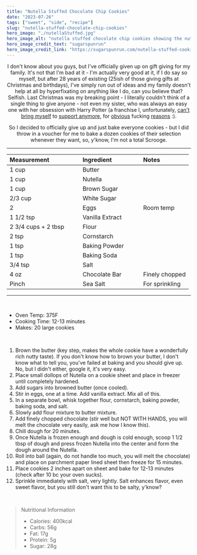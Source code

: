---
title: "Nutella Stuffed Chocolate Chip Cookies"
date: "2023-07-26"
tags: ["sweet", "side", "recipe"]
slug: "nutella-stuffed-chocolate-chip-cookies"
hero_image: "./nutellaStuffed.jpg"
hero_image_alt: "nutella stuffed chocolate chip cookies showing the nutella oozing out"
hero_image_credit_text: "sugarspunrun"
hero_image_credit_link: "https://sugarspunrun.com/nutella-stuffed-cookies/"
---
<div align="center">

I don't know about you guys, but I've officially given up on gift giving for my family. It's not that I'm bad at it - I'm actually very good at it, if I do say so myself, but after 28 years of existing (25ish of those giving gifts at Christmas and birthdays), I've simply run out of ideas and my family doesn't help at all by hyperfixating on anything like I do, can you believe that? Selfish. Last Christmas was my breaking point - I literally couldn't think of a single thing to give anyone - not even my sister, who was always an easy one with her obsession with Harry Potter (a franchise I, unfortunately, [can't bring myself](https://www.nbcnews.com/feature/nbc-out/gop-senator-quotes-j-k-rowling-while-blocking-vote-lgbtq-n1231569) to [support anymore](https://glaad.org/gap/jk-rowling/), for [obvious](https://one-colorado.org/new/how-the-nyt-and-jk-rowling-influence-anti-trans-policies/) fucking [reasons](https://www.lgbtqnation.com/2020/07/j-k-rowling-likes-tweet-supported-conversion-therapy/) :).

So I decided to officially give up and just bake everyone cookies - but I did throw in a voucher for me to bake a dozen cookies of their selection whenever they want, so, y'know, I'm not a total Scrooge.

---

| Measurement                                     | Ingredient                                         | Notes          |
| :---------------------------------------------- | :------------------------------------------------- | :------------- |
| 1 cup                                           | Butter                                             |                |
| 1 cup                                           | Nutella                                            |                |
| 1 cup                                           | Brown Sugar                                        |                |
| 2/3 cup                                         | White Sugar                                        |                |
| 2                                               | Eggs                                               | Room temp      |
| 1 1/2 tsp                                       | Vanilla Extract &nbsp; &nbsp; &nbsp; &nbsp; &nbsp; |                |
| 2 3/4 cups + 2 tbsp &nbsp; &nbsp; &nbsp; &nbsp; | Flour                                              |                |
| 2 tsp                                           | Cornstarch                                         |                |
| 1 tsp                                           | Baking Powder                                      |                |
| 1 tsp                                           | Baking Soda                                        |                |
| 3/4 tsp                                         | Salt                                               |                |
| 4 oz                                            | Chocolate Bar                                      | Finely chopped |
| Pinch                                           | Sea Salt                                           | For sprinkling |

---

</div>

<br />

- Oven Temp: 375F
- Cooking Time: 12-13 minutes
- Makes: 20 large cookies

<br />

1. Brown the butter (key step, makes the whole cookie have a wonderfully rich nutty taste). If you don't know how to brown your butter, I don't know what to tell you, you've failed at baking and you should give up. No, but I didn't either, google it, it's very easy.
2. Place small dollops of Nutella on a cookie sheet and place in freezer until completely hardened.
3. Add sugars into browned butter (once cooled).
4. Stir in eggs, one at a time. Add vanilla extract. Mix all of this.
5. In a separate bowl, whisk together flour, cornstarch, baking powder, baking soda, and salt.
6. Slowly add flour mixture to butter mixture.
7. Add finely chopped chocolate (stir well but NOT WITH HANDS, you will melt the chocolate very easily, ask me how I know this).
8. Chill dough for 20 minutes.
9. Once Nutella is frozen enough and dough is cold enough, scoop 1 1/2 tbsp of dough and press frozen Nutella into the center and form the dough around the Nutella.
10. Roll into ball (again, do not handle too much, you will melt the chocolate) and place on parchment paper lined sheet then freeze for 15 minutes.
11. Place cookies 2 inches apart on sheet and bake for 12-13 minutes (check after 10 bc your oven sucks).
12. Sprinkle immediately with salt, very lightly. Salt enhances flavor, even sweet flavor, but you still don't want this to be salty, y'know?

<br />

> Nutritional Information
>
> - Calories: 400kcal
> - Carbs: 56g
> - Fat: 17g
> - Protein:
>   5g
> - Sugar: 28g
